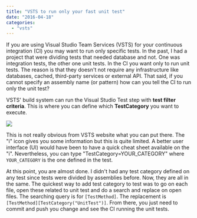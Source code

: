 ```yaml
---
title: "VSTS to run only your fast unit test"
date: "2016-04-18"
categories: 
  - "vsts"
---
```


If you are using Visual Studio Team Services (VSTS) for your continuous integration (CI) you may want to run only specific tests. In the past, I had a project that were dividing tests that needed database and not. One was integration tests, the other one unit tests. In the CI you want only to run unit tests. The reason is that they doesn't not require any infrastructure like databases, cached, third-party services or external API. That said, if you cannot specify an assembly name (or pattern) how can you tell the CI to run only the unit test?

VSTS' build system can run the Visual Studio Test step with **test filter criteria**. This is where you can define which **TestCategory** you want to execute. 

![](images/VstsTestCategory.png)

This is not really obvious from VSTS website what you can put there. The "i" icon gives you some information but this is quite limited. A better user interface (UI) would have been to have a quick cheat sheet available on the "i". Nevertheless, you can type "TestCategory=YOUR_CATEGORY" where `YOUR_CATEGORY` is the one defined in the test.

At this point, you are almost done. I didn't had any test category defined on any test since tests were divided by assemblies before. Now, they are all in the same. The quickest way to add test category to test was to go on each file, open these related to unit test and do a search and replace on open files. The searching query is for `[TestMethod]`. The replacement is `[TestMethod][TestCategory("UnitTest")]`. From there, you just need to commit and push you change and see the CI running the unit tests.
